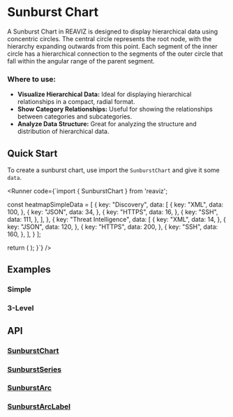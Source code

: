 
<Meta of={Stories} />

# Sunburst Chart

A Sunburst Chart in REAVIZ is designed to display hierarchical data using concentric circles. 
The central circle represents the root node, with the hierarchy expanding outwards from this point. 
Each segment of the inner circle has a hierarchical connection to the segments of the outer circle that fall within the angular range of the parent segment.

### Where to use:

- **Visualize Hierarchical Data:** Ideal for displaying hierarchical relationships in a compact, radial format.
- **Show Category Relationships:** Useful for showing the relationships between categories and subcategories.
- **Analyze Data Structure:** Great for analyzing the structure and distribution of hierarchical data.


## Quick Start
To create a sunburst chart, use import the `SunburstChart` and give it some `data`.

<Runner code={`import { SunburstChart } from 'reaviz';

  const heatmapSimpleData = [
  {
    key: "Discovery",
    data: [
      {
        key: "XML",
        data: 100,
      },
      {
        key: "JSON",
        data: 34,
      },
      {
        key: "HTTPS",
        data: 16,
      },
      {
        key: "SSH",
        data: 111,
      },
    ],
  },
  {
    key: "Threat Intelligence",
    data: [
      {
        key: "XML",
        data: 14,
      },
      {
        key: "JSON",
        data: 120,
      },
      {
        key: "HTTPS",
        data: 200,
      },
      {
        key: "SSH",
        data: 160,
      },
    ],
  }
];

  return (
    <SunburstChart
      height={400}
      width={400}
      data={heatmapSimpleData}
    />
  );
}`}
/>

## Examples
### Simple
<ToggleCanvas of={Stories.Simple} storybook="charts-sunburst-chart--simple" />

### 3-Level
<ToggleCanvas of={Stories.MultiLevel} storybook="charts-sunburst-chart--multi-level" />

## API
### [SunburstChart](https://github.com/reaviz/reaviz/blob/master/src/SunburstChart/SunburstChart.tsx)
<PropsTable name="SunburstChart" />

### [SunburstSeries](https://github.com/reaviz/reaviz/blob/master/src/SunburstChart/SunburstSeries.tsx)
<PropsTable name="SunburstSeries" />

### [SunburstArc](https://github.com/reaviz/reaviz/blob/master/src/SunburstChart/SunburstArc.tsx)
<PropsTable name="SunburstArc" />

### [SunburstArcLabel](https://github.com/reaviz/reaviz/blob/master/src/SunburstChart/SunburstArcLabel.tsx)
<PropsTable name="SunburstArcLabel" />
